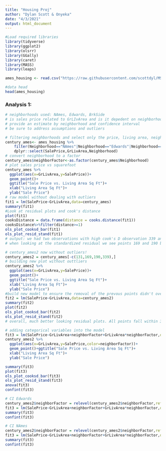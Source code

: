 ```yaml
---
title: "Housing Proj"
author: "Dylan Scott & Onyeka"
date: "4/3/2021"
output: html_document
---
```


```R
#Load required libraries
library(tidyverse)
library(ggplot2)
library(olsrr)
library(GGally)
library(caret)
library(MASS)
library(leaps)

ames_housing <- read.csv("https://raw.githubusercontent.com/scottdyl/MSDS_6371_Housing_Proj/main/data/train.csv", header = T)

#data head
head(ames_housing)

```
### Analysis 1:
```R
# neighborhoods used: NAmes, Edwards, BrkSide
# is sales price related to GrLIvArea and is it depedent on neighborhood
# provide an estimate by neighborhood and confidence interval
# be sure to address assumptions and outliers

# filtering neighborhoods and select only the price, living area, neighborhood
century_ames<- ames_housing %>%
    filter(Neighborhood=="NAmes"|Neighborhood=="Edwards"|Neighborhood=="BrkSide")%>%
    dplyr::select(SalePrice,GrLivArea,Neighborhood)
# convert neighborhood to a factor
century_ames$neighborFactor<-as.factor(century_ames$Neighborhood)
# plot sales price vs squarefoot
century_ames %>% 
  ggplot(aes(x=GrLivArea,y=SalePrice))+
  geom_point()+
  ggtitle("Sale Price vs. Living Area Sq Ft")+
  xlab("Living Area Sq Ft")+
  ylab("Sale Price")
# raw model without dealing with outliers
fit1 = lm(SalePrice~GrLivArea,data=century_ames)
summary(fit1)
#Look at residual plots and cook's distance
plot(fit1)
cooksDistance = data.frame(distance = cooks.distance(fit1))
cooksDistance%>%filter(distance>=1)
ols_plot_cooksd_bar(fit1)
ols_plot_resid_stand(fit1)
# output: we had two observations with high cook's D observation 339 and observation 131 had a distance of 5.6 and 1.04 respectively. This is no surprise looking at the original scatter plot we did see some points of interest
# when looking at the standardized residual we see points 169 and 190 both boast a residual greater than 3. These points show evidence of a possible error. However, we have a large enough sample size where we are confident enough to remove these 4 abnormal points.

```

```R
# century_ames2 now without outliers!
century_ames2 = century_ames[-c(131,169,190,339),]
# building new plot without outtliers
century_ames2 %>% 
  ggplot(aes(x=GrLivArea,y=SalePrice))+
  geom_point()+
  ggtitle("Sale Price vs. Living Area Sq Ft")+
  xlab("Living Area Sq Ft")+
  ylab("Sale Price")
#build new model to ensure the removal of the prevous points didn't overfit
fit2 = lm(SalePrice~GrLivArea,data=century_ames2)
summary(fit2)
plot(fit2)
ols_plot_cooksd_bar(fit2)
ols_plot_resid_stand(fit2)
# overall, much better looking residual plots. All points fall within 3.1 units on the residual plot


```

```R
# adding categorical variables into the model
fit3 = lm(SalePrice~GrLivArea+neighborFactor+GrLivArea*neighborFactor,data=century_ames2)
century_ames2 %>% 
  ggplot(aes(x=GrLivArea,y=SalePrice,color=neighborFactor))+
  geom_point()+ggtitle("Sale Price vs. Living Area Sq Ft")+
  xlab("Living Area Sq Ft")+
  ylab("Sale Price")

summary(fit3)
plot(fit3)
ols_plot_cooksd_bar(fit3)
ols_plot_resid_stand(fit3)
anova(fit3)
confint(fit3)

# CI Edwards
century_ames2$neighborFactor = relevel(century_ames2$neighborFactor,ref="Edwards")
fit3 = lm(SalePrice~GrLivArea+neighborFactor+GrLivArea*neighborFactor,data=century_ames2)
summary(fit3)
confint(fit3)

# CI NAmes
century_ames2$neighborFactor = relevel(century_ames2$neighborFactor,ref="NAmes")
fit3 = lm(SalePrice~GrLivArea+neighborFactor+GrLivArea*neighborFactor,data=century_ames2)
summary(fit3)
confint(fit3)


```